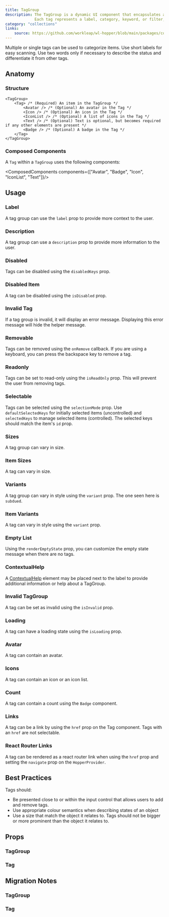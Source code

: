 ```yaml
---
title: TagGroup
description: The TagGroup is a dynamic UI component that encapsulates a collection of tags.
             Each tag represents a label, category, keyword, or filter, and can be used for various groupings
category: "collections"
links:
    source: https://github.com/workleap/wl-hopper/blob/main/packages/components/src/tag/src/TagGroup.tsx
---
```


Multiple or single tags can be used to categorize items.
Use short labels for easy scanning. Use two words only if necessary to describe the status and differentiate it from other tags.

<Example src="tag/docs/tag-group/preview" />

## Anatomy

### Structure

```tsx
<TagGroup>
    <Tag> /* (Required) An item in the TagGroup */
        <Avatar /> /* (Optional) An avatar in the Tag */
        <Icon /> /* (Optional) An icon in the Tag */
        <IconList /> /* (Optional) A list of icons in the Tag */
        <Text /> /* (Optional) Text is optional, but becomes required if any other elements are present */
        <Badge /> /* (Optional) A badge in the Tag */
    </Tag>
</TagGroup>
```

### Composed Components

A `Tag` within a `TagGroup` uses the following components:

<ComposedComponents components={["Avatar", "Badge", "Icon", "IconList", "Text"]}/>

## Usage

### Label

A tag group can use the `label` prop to provide more context to the user.

<Example src="tag/docs/tag-group/label" />

### Description

A tag group can use a `description` prop to provide more information to the user.

<Example src="tag/docs/tag-group/description" />

### Disabled

Tags can be disabled using the `disabledKeys` prop.

<Example src="tag/docs/tag-group/disabled" />

### Disabled Item

A tag can be disabled using the `isDisabled` prop.

<Example src="tag/docs/tag-group/item/disabled" />

### Invalid Tag

If a tag group is invalid, it will display an error message. Displaying this error message will hide the helper message.

<Example src="tag/docs/tag-group/invalid" />

### Removable

Tags can be removed using the `onRemove` callback.
If you are using a keyboard, you can press the backspace key to remove a tag.

<Example src="tag/docs/tag-group/removable" />

### Readonly

Tags can be set to read-only using the `isReadOnly` prop. This will prevent the user from removing tags.

<Example src="tag/docs/tag-group/readonly" />

### Selectable

Tags can be selected using the `selectionMode` prop.
Use `defaultSelectedKeys` for initially selected items (uncontrolled) and `selectedKeys` to manage selected items (controlled).
The selected keys should match the item's `id` prop.

<Example src="tag/docs/tag-group/selectable" />

### Sizes

A tag group can vary in size.

<Example src="tag/docs/tag-group/sizes" />

### Item Sizes

A tag can vary in size.

<Example src="tag/docs/tag-group/item/sizes" />

### Variants

A tag group can vary in style using the `variant` prop. The one seen here is `subdued`.

<Example src="tag/docs/tag-group/variants" />

### Item Variants

A tag can vary in style using the `variant` prop.

<Example src="tag/docs/tag-group/item/variants" />

### Empty List

Using the `renderEmptyState` prop, you can customize the empty state message when there are no tags.

<Example src="tag/docs/tag-group/empty" />

### ContextualHelp

A [ContextualHelp](/components/ContextualHelp) element may be placed next to the label to provide additional information or help about a TagGroup.

<Example src="tag/docs/tag-group/ContextualHelp" />

### Invalid TagGroup

A tag can be set as invalid using the `isInvalid` prop.

<Example src="tag/docs/tag-group/item/invalid" />

### Loading

A tag can have a loading state using the `isLoading` prop.

<Example src="tag/docs/tag-group/item/loading" />

### Avatar

A tag can contain an avatar.

<Example src="tag/docs/tag-group/item/avatar" />

### Icons

A tag can contain an icon or an icon list.

<Example src="tag/docs/tag-group/item/icons" />

### Count

A tag can contain a count using the `Badge` component.

<Example src="tag/docs/tag-group/item/count" />

### Links

A tag can be a link by using the `href` prop on the Tag component. Tags with an `href` are not selectable.

<Example src="tag/docs/tag-group/item/links" />

### React Router Links

A tag can be rendered as a react router link when using the `href` prop and setting the `navigate` prop on the `HopperProvider`.

<Example src="tag/docs/tag-group/item/reactRouterLinks" />

## Best Practices

Tags should:

- Be presented close to or within the input control that allows users to add and remove tags.
- Use appropriate colour semantics when describing states of an object
- Use a size that match the object it relates to. Tags should not be bigger or more prominent than the object it relates to.

## Props

### TagGroup

<PropTable component="TagGroup" />

### Tag

<PropTable component="Tag" />

## Migration Notes

### TagGroup

<MigrateGuide src="tag/docs/migration-notes-tag-group" />

### Tag

<MigrateGuide src="tag/docs/migration-notes-tag" />
